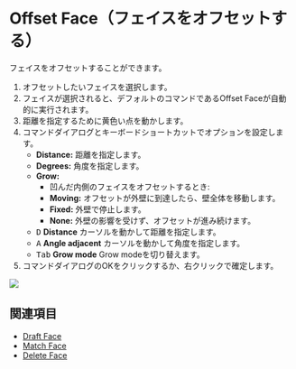 
# Offset Face（フェイスをオフセットする）

<Reference shortcut="Shift + O" command="Offset Face" button="" />

フェイスをオフセットすることができます。

1. オフセットしたいフェイスを選択します。
2. フェイスが選択されると、デフォルトのコマンドであるOffset Faceが自動的に実行されます。
3. 距離を指定するために黄色い点を動かします。
4. コマンドダイアログとキーボードショートカットでオプションを設定します。
    - **Distance:** 距離を指定します。
    - **Degrees:** 角度を指定します。
    - **Grow:**
        - 凹んだ内側のフェイスをオフセットするとき:
        - **Moving:** オフセットが外壁に到達したら、壁全体を移動します。
        - **Fixed:** 外壁で停止します。
        - **None:** 外壁の影響を受けず、オフセットが進み続けます。
    - <kbd>D</kbd> **Distance** カーソルを動かして距離を指定します。
    - <kbd>A</kbd> **Angle adjacent** カーソルを動かして角度を指定します。
    - <kbd>Tab</kbd> **Grow mode** Grow modeを切り替えます。
5. コマンドダイアログのOKをクリックするか、右クリックで確定します。

![](/img/offset-face.gif)

## 関連項目
- [Draft Face](./draft-face)
- [Match Face](./match-face)
- [Delete Face](./delete-face)















